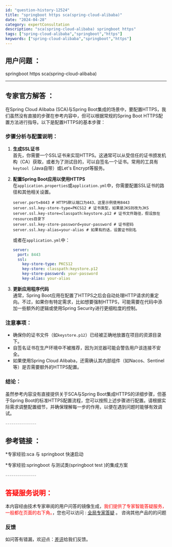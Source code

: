 ```yaml
---
id: "question-history-12524"
title: "springboot https sca(spring-cloud-alibaba)"
date: "2024-04-28"
category: expertConsultation
description: "sca(spring-cloud-alibaba) springboot https"
tags: ["spring-cloud-alibaba","springboot","https"]
keywords: ["spring-cloud-alibaba","springboot","https"]
---
```


## 用户问题 ： 
 springboot https sca(spring-cloud-alibaba) 

---------------
## 专家官方解答 ：

在Spring Cloud Alibaba (SCA)与Spring Boot集成的场景中，要配置HTTPS，我们虽然没有直接的步骤在参考内容中，但可以根据常规的Spring Boot HTTPS配置方法进行指导。以下是配置HTTPS的基本步骤：

### 步骤分析与配置说明：

1. **生成SSL证书**  
   首先，你需要一个SSL证书来实现HTTPS。这通常可以从受信任的证书颁发机构（CA）获取，或者为了测试目的，可以自签名一个证书。常用的工具有`keytool`（Java自带）或Let's Encrypt等服务。

2. **配置Spring Boot应用以使用HTTPS**  
   在`application.properties`或`application.yml`中，你需要配置SSL证书的路径和其他相关设置。

   ```properties
   server.port=8443 # HTTPS默认端口为443，这里示例使用8443
   server.ssl.key-store-type=PKCS12 # 证书类型，如果是JKS则改为JKS
   server.ssl.key-store=classpath:keystore.p12 # 证书文件路径，假设放在resources目录下
   server.ssl.key-store-password=your-password # 证书密码
   server.ssl.key-alias=your-alias # 如果有的话，设置证书别名
   ```

   或者在`application.yml`中：

   ```yaml
   server:
     port: 8443
     ssl:
       key-store-type: PKCS12
       key-store: classpath:keystore.p12
       key-store-password: your-password
       key-alias: your-alias
   ```

3. **更新应用程序代码**  
   通常，Spring Boot应用在配置了HTTPS之后会自动处理HTTP请求的重定向。不过，如果你有特定需求，比如想要强制HTTPS，可能需要在代码中添加一些额外的逻辑或使用Spring Security进行更细粒度的控制。

### 注意事项：

- 确保你的证书文件（如`keystore.p12`）已经被正确地放置在项目的资源目录下。
- 自签名证书在生产环境中不被推荐，因为浏览器可能会警告用户该连接不安全。
- 如果使用Spring Cloud Alibaba，还需确认其内部组件（如Nacos、Sentinel等）是否需要额外的HTTPS配置。

### 结论：

虽然参考内容没有直接提供关于SCA与Spring Boot集成HTTPS的详细步骤，但基于Spring Boot的标准HTTPS配置流程，您可以按照上述步骤进行配置。请根据实际需求调整配置细节，并确保理解每一步的作用，以便在遇到问题时能够有效调试。


<font color="#949494">---------------</font> 


## 参考链接 ：

*专家经验:sca 与 springboot 快速启动 
 
 *专家经验:springboot 与测试类(springboot test )的集成方案 


 <font color="#949494">---------------</font> 
 


## <font color="#FF0000">答疑服务说明：</font> 

本内容经由技术专家审阅的用户问答的镜像生成，<font color="#FF0000">我们提供了专家智能答疑服务，一般都在页面的右下角。</font>，您也可以访问 : [全局专家答疑](https://opensource.alibaba.com/chatBot) 。 咨询其他产品的的问题

### 反馈
如问答有错漏，欢迎点：[差评](https://ai.nacos.io/user/feedbackByEnhancerGradePOJOID?enhancerGradePOJOId=12617)给我们反馈。
